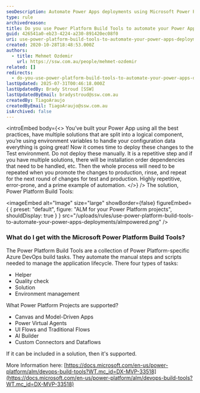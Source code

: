 ```yaml
---
seoDescription: Automate Power Apps deployments using Microsoft Power Platform Build Tools to streamline your application lifecycle and reduce manual errors.
type: rule
archivedreason:
title: Do you use Power Platform Build Tools to automate your Power Apps deployments?
guid: 426541a0-eb23-4224-a230-891420ec08f0
uri: use-power-platform-build-tools-to-automate-your-power-apps-deployments
created: 2020-10-28T18:48:53.000Z
authors:
  - title: Mehmet Ozdemir
    url: https://ssw.com.au/people/mehmet-ozdemir
related: []
redirects:
  - do-you-use-power-platform-build-tools-to-automate-your-power-apps-deployments
lastUpdated: 2025-07-31T00:46:18.000Z
lastUpdatedBy: Brady Stroud [SSW]
lastUpdatedByEmail: bradystroud@ssw.com.au
createdBy: TiagoAraujo
createdByEmail: TiagoAraujo@ssw.com.au
isArchived: false
---
```


<introEmbed
  body={<>
You’ve built your Power App using all the best practices, have multiple solutions that are split into a logical component, you’re using environment variables to handle your configuration data everything is going great! Now it comes time to deploy these changes to the Test environment. Do not deploy these manually. It is a repetitive step and if you have multiple solutions, there will be installation order dependencies that need to be handled, etc. Then the whole process will need to be repeated when you promote the changes to production, rinse, and repeat for the next round of changes for test and production. Highly repetitive, error-prone, and a prime example of automation.
  </>}
/>
The solution, Power Platform Build Tools:


<imageEmbed
  alt="Image"
  size="large"
  showBorder={false}
  figureEmbed={ {
    preset: "default",
    figure: "ALM for your Power Platform projects",
    shouldDisplay: true
  } }
  src="/uploads/rules/use-power-platform-build-tools-to-automate-your-power-apps-deployments/almpowered.png"
/>


### What do I get with the Microsoft Power Platform Build Tools?

The Power Platform Build Tools are a collection of Power Platform-specific Azure DevOps build tasks. They automate the manual steps and scripts needed to manage the application lifecycle. There four types of tasks:

* Helper
* Quality check
* Solution
* Environment management

What Power Platform Projects are supported?

* Canvas and Model-Driven Apps
* Power Virtual Agents
* UI Flows and Traditional Flows
* AI Builder
* Custom Connectors and Dataflows

If it can be included in a solution, then it's supported.

More Information here: [https://docs.microsoft.com/en-us/power-platform/alm/devops-build-tools?WT.mc_id=DX-MVP-33518](https://docs.microsoft.com/en-us/power-platform/alm/devops-build-tools?WT.mc_id=DX-MVP-33518)
